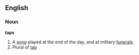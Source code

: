 ==English==

===Noun===
'''taps'''
#A [[song]] played at the end of the day, and at military [[funeral]]s.
#Plural of [[tap]]